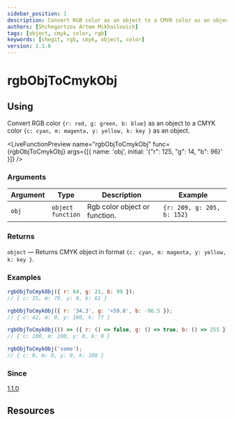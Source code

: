 ```yaml
---
sidebar_position: 1
description: Convert RGB color as an object to a CMYK color as an object
authors: [Shchegortzov Artem Mikhailovich]
tags: [object, cmyk, color, rgb]
keywords: [shegit, rgb, cmyk, object, color]
version: 1.1.0
---
```




# rgbObjToCmykObj

## Using

Convert RGB color `{r: red, g: green, b: blue}` as an object
to a CMYK color `{c: cyan, m: magenta, y: yellow, k: key }` as an object.

<LiveFunctionPreview
  name="rgbObjToCmykObj"
  func={rgbObjToCmykObj}
  args={[{ name: 'obj', initial: '{"r": 125, "g": 14, "b": 96}' }]}
/>

### Arguments

| Argument | Type                       | Description                   | Example                    |
| -------- | -------------------------- | ----------------------------- | -------------------------- |
| `obj`    | `object` <br /> `function` | Rgb color object or function. | `{r: 209, g: 205, b: 152}` |

### Returns

`object` — Returns CMYK object in format `{c: cyan, m: magenta, y: yellow, k: key }`.

### Examples

```js
rgbObjToCmykObj({ r: 64, g: 21, b: 99 });
// { c: 35, m: 79, y: 0, k: 61 }

rgbObjToCmykObj({ r: '34.3', g: '+59.8', b: -96.5 });
// { c: 42, m: 0, y: 100, k: 77 }

rgbObjToCmykObj(() => ({ r: () => false, g: () => true, b: () => 255 }));
// { c: 100, m: 100, y: 0, k: 0 }

rgbObjToCmykObj('some');
// { c: 0, m: 0, y: 0, k: 100 }
```

### Since

[1.1.0](https://www.npmjs.com/package/shegit/v/1.1.0)

## Resources

<div style={{ display: 'flex', gap: 20 }}>
  <GitHubResourceButton linkPath={constants.resourceLinkPath} />
</div>
